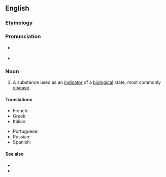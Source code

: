 ==English==

===Etymology===
{{prefix|en|bio|marker}}

===Pronunciation===
* {{a|GA}} {{IPA|/ˈbaɪoʊˌmɑɹkɚ/|lang=en}}
* {{a|RP}} {{IPA|/ˈbaɪəʊˌmɑːkə/|lang=en}}

===Noun===
{{en-noun}}
{{wikipedia}}
# {{lb|en|medicine}} A substance used as an [[indicator]] of a [[biological]] state, most commonly [[disease]].

====Translations====
{{trans-top|indicator of a biological state}}
* French: {{t+|fr|biomarqueur|m}}
* Greek: {{t+|el|βιοδείκτης|m}}
* Italian: {{t+|it|biomarcatore}}
{{trans-mid}}
* Portuguese: {{t|pt|biomarcador}}
* Russian: {{t+|ru|биомаркер|m|sc=Cyrl}}
* Spanish: {{t|es|biomarcador}}
{{trans-bottom}}

====See also====
* {{l|en|bioindicator}}
* {{l|en|biosignature}}